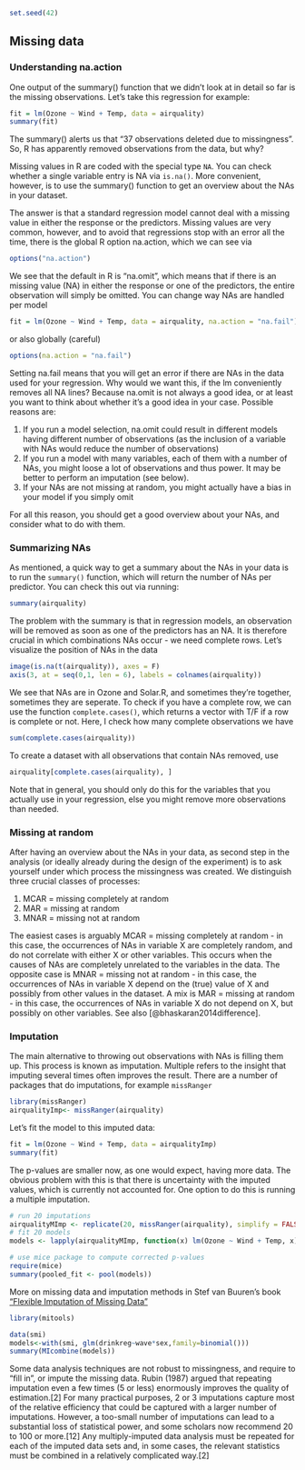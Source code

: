 ```r
set.seed(42)
```

## Missing data

### Understanding na.action

One output of the summary() function that we didn't look at in detail so far is the missing observations. Let's take this regression for example:

```r
fit = lm(Ozone ~ Wind + Temp, data = airquality)
summary(fit)
```

The summary() alerts us that "37 observations deleted due to missingness". So, R has apparently removed observations from the data, but why?

::: callout-note
Missing values in R are coded with the special type `NA`. You can check whether a single variable entry is NA via `is.na()`. More convenient, however, is to use the summary() function to get an overview about the NAs in your dataset.
:::

The answer is that a standard regression model cannot deal with a missing value in either the response or the predictors. Missing values are very common, however, and to avoid that regressions stop with an error all the time, there is the global R option na.action, which we can see via

```r
options("na.action")
```

We see that the default in R is "na.omit", which means that if there is an missing value (NA) in either the response or one of the predictors, the entire observation will simply be omitted. You can change way NAs are handled per model

```r
fit = lm(Ozone ~ Wind + Temp, data = airquality, na.action = "na.fail")
```

or also globally (careful)

```r
options(na.action = "na.fail")
```

Setting na.fail means that you will get an error if there are NAs in the data used for your regression. Why would we want this, if the lm conveniently removes all NA lines? Because na.omit is not always a good idea, or at least you want to think about whether it's a good idea in your case. Possible reasons are:

1.  If you run a model selection, na.omit could result in different models having different number of observations (as the inclusion of a variable with NAs would reduce the number of observations)
2.  If you run a model with many variables, each of them with a number of NAs, you might loose a lot of observations and thus power. It may be better to perform an imputation (see below).
3.  If your NAs are not missing at random, you might actually have a bias in your model if you simply omit

For all this reason, you should get a good overview about your NAs, and consider what to do with them.

### Summarizing NAs

As mentioned, a quick way to get a summary about the NAs in your data is to run the `summary()` function, which will return the number of NAs per predictor. You can check this out via running:

```r
summary(airquality)
```

The problem with the summary is that in regression models, an observation will be removed as soon as one of the predictors has an NA. It is therefore crucial in which combinations NAs occur - we need complete rows. Let's visualize the position of NAs in the data

```r
image(is.na(t(airquality)), axes = F)
axis(3, at = seq(0,1, len = 6), labels = colnames(airquality))
```

We see that NAs are in Ozone and Solar.R, and sometimes they're together, sometimes they are seperate. To check if you have a complete row, we can use the function `complete.cases()`, which returns a vector with T/F if a row is complete or not. Here, I check how many complete observations we have

```r
sum(complete.cases(airquality))
```

To create a dataset with all observations that contain NAs removed, use

```r
airquality[complete.cases(airquality), ]
```

Note that in general, you should only do this for the variables that you actually use in your regression, else you might remove more observations than needed.

### Missing at random

After having an overview about the NAs in your data, as second step in the analysis (or ideally already during the design of the experiment) is to ask yourself under which process the missingness was created. We distinguish three crucial classes of processes:

1.  MCAR = missing completely at random
2.  MAR = missing at random
3.  MNAR = missing not at random

The easiest cases is arguably MCAR = missing completely at random - in this case, the occurrences of NAs in variable X are completely random, and do not correlate with either X or other variables. This occurs when the causes of NAs are completely unrelated to the variables in the data. The opposite case is MNAR = missing not at random - in this case, the occurrences of NAs in variable X depend on the (true) value of X and possibly from other values in the dataset. A mix is MAR = missing at random - in this case, the occurrences of NAs in variable X do not depend on X, but possibly on other variables. See also [@bhaskaran2014difference].

### Imputation

The main alternative to throwing out observations with NAs is filling them up. This process is known as imputation. Multiple refers to the insight that imputing several times often improves the result. There are a number of packages that do imputations, for example `missRanger`

```r
library(missRanger)
airqualityImp<- missRanger(airquality)
```

Let's fit the model to this imputed data:

```r
fit = lm(Ozone ~ Wind + Temp, data = airqualityImp)
summary(fit)
```

The p-values are smaller now, as one would expect, having more data. The obvious problem with this is that there is uncertainty with the imputed values, which is currently not accounted for. One option to do this is running a multiple imputation.

```r
# run 20 imputations
airqualityMImp <- replicate(20, missRanger(airquality), simplify = FALSE)
# fit 20 models
models <- lapply(airqualityMImp, function(x) lm(Ozone ~ Wind + Temp, x))

# use mice package to compute corrected p-values
require(mice)
summary(pooled_fit <- pool(models)) 
```

More on missing data and imputation methods in Stef van Buuren's book ["Flexible Imputation of Missing Data"](https://stefvanbuuren.name/fimd/)

```r
library(mitools)

data(smi)
models<-with(smi, glm(drinkreg~wave*sex,family=binomial()))
summary(MIcombine(models))
```

Some data analysis techniques are not robust to missingness, and require to "fill in", or impute the missing data. Rubin (1987) argued that repeating imputation even a few times (5 or less) enormously improves the quality of estimation.\[2\] For many practical purposes, 2 or 3 imputations capture most of the relative efficiency that could be captured with a larger number of imputations. However, a too-small number of imputations can lead to a substantial loss of statistical power, and some scholars now recommend 20 to 100 or more.\[12\] Any multiply-imputed data analysis must be repeated for each of the imputed data sets and, in some cases, the relevant statistics must be combined in a relatively complicated way.\[2\]
